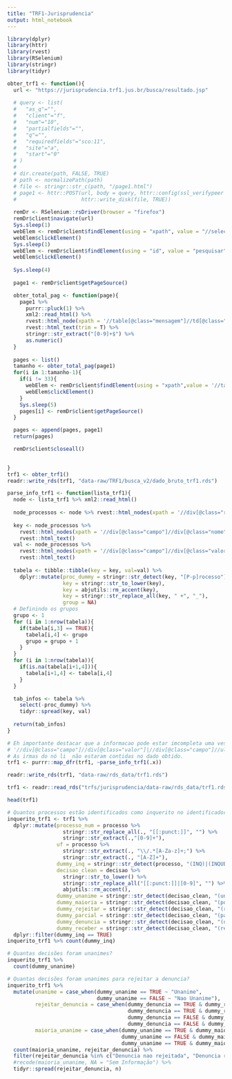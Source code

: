```yaml
---
title: "TRF1-Jurisprudencia"
output: html_notebook
---
```


```r
library(dplyr)
library(httr)
library(rvest)
library(RSelenium)
library(stringr)
library(tidyr)
```

```r

obter_trf1 <- function(){
  url <- "https://jurisprudencia.trf1.jus.br/busca/resultado.jsp"  
  
  # query <- list(
  #   "as_q"="",
  #   "client"="f",
  #   "num"="10",
  #   "partialfields"="",
  #   "q"="",
  #   "requiredfields"="sco:11",
  #   "site"="a",
  #   "start"="0"
  # )
  # 
  # dir.create(path, FALSE, TRUE)
  # path <- normalizePath(path)
  # file <- stringr::str_c(path, "/page1.html")
  # page1 <- httr::POST(url, body = query, httr::config(ssl_verifypeer = FALSE),
  #                     httr::write_disk(file, TRUE))
  
  remDr <- RSelenium::rsDriver(browser = "firefox")
  remDr$client$navigate(url)
  Sys.sleep(1)
  webElem <- remDr$client$findElement(using = "xpath", value = "//select[@id='processo']/option[@value='11']")
  webElem$clickElement()
  Sys.sleep(1)
  webElem <- remDr$client$findElement(using = "id", value = "pesquisar")
  webElem$clickElement()
  
  Sys.sleep(4)
  
  page1 <- remDr$client$getPageSource()

  obter_total_pag <- function(page){
    page1 %>%
      purrr::pluck(1) %>% 
      xml2::read_html() %>%
      rvest::html_node(xpath = '//table[@class="mensagem"]//td[@class="direita"]') %>%
      rvest::html_text(trim = T) %>%
      stringr::str_extract("[0-9]+$") %>%
      as.numeric()  
  }
  
  pages <- list()
  tamanho <- obter_total_pag(page1)
  for(i in 1:tamanho-1){
    if(i != 33){
      webElem <- remDr$client$findElement(using = "xpath",value = '//table[@class="dados"]//td[@class="paginacao"]/a[text()="próxima ›"]')
      webElem$clickElement() 
    }
    Sys.sleep(5)
    pages[i] <- remDr$client$getPageSource()
  }

  pages <- append(pages, page1)
  return(pages)

  remDr$client$closeall()
  

}
trf1 <- obter_trf1()
readr::write_rds(trf1, "data-raw/TRF1/busca_v2/dado_bruto_trf1.rds")
```

```r
parse_info_trf1 <- function(lista_trf1){
  node <- lista_trf1 %>% xml2::read_html()
  
  node_processos <- node %>% rvest::html_nodes(xpath = '//div[@class="resultado"]')
  
  key <- node_processos %>% 
    rvest::html_nodes(xpath = '//div[@class="campo"]//div[@class="nome"]') %>%
    rvest::html_text()
  val <- node_processos %>% 
    rvest::html_nodes(xpath = '//div[@class="campo"]//div[@class="valor"]|//div[@class="campo"]//ul[@class="valores"]/li[1]') %>% # Observar que existe perda de informacao
    rvest::html_text()
  
  tabela <- tibble::tibble(key = key, val=val) %>% 
    dplyr::mutate(proc_dummy = stringr::str_detect(key, "[P-p]rocesso"),
                  key = stringr::str_to_lower(key),
                  key = abjutils::rm_accent(key),
                  key = stringr::str_replace_all(key, " +", "_"),
                  group = NA)
  # Definindo os grupos
  grupo <- 1
  for (i in 1:nrow(tabela)){
    if(tabela[i,3] == TRUE){
      tabela[i,4] <- grupo
      grupo = grupo + 1
    }
  }
  for (i in 1:nrow(tabela)){
    if(is.na(tabela[i+1,4])){
      tabela[i+1,4] <- tabela[i,4]  
    } 
  }

  tab_infos <- tabela %>% 
    select(-proc_dummy) %>% 
    tidyr::spread(key, val)
  
  return(tab_infos)
}

# Eh importante destacar que a informacao pode estar imcompleta uma ves que ao realizar a busca pelo xpath
# '//div[@class="campo"]//div[@class="valor"]|//div[@class="campo"]//ul[@class="valores"]/li[1]'
# As irmas do nó li  não estaram contidas no dado obtido.
trf1 <- purrr::map_dfr(trf1, ~parse_info_trf1(.x))

readr::write_rds(trf1, "data-raw/rds_data/trf1.rds")
```

```r
trf1 <- readr::read_rds("trfs/jurisprudencia/data-raw/rds_data/trf1.rds")

head(trf1)

# Quantos processos estão identificados como inquerito no identificador do processo
inquerito_trf1 <- trf1 %>% 
  dplyr::mutate(processo_num = processo %>%
                  stringr::str_replace_all(., "[[:punct:]]", "") %>%
                  stringr::str_extract(.,"[0-9]+"),
                uf = processo %>%
                  stringr::str_extract(., "\\/.*[A-Za-z]+;") %>%
                  stringr::str_extract(., "[A-Z]+"),
                dummy_inq = stringr::str_detect(processo, "(INQ)|(INQUERITO)"),
                decisao_clean = decisao %>%
                  stringr::str_to_lower() %>% 
                  stringr::str_replace_all("[[:punct:]]|[0-9]", "") %>% 
                  abjutils::rm_accent(),
                dummy_unanime = stringr::str_detect(decisao_clean, "(unanimidade)|(por unanimidade)"),
                dummy_maioria = stringr::str_detect(decisao_clean, "(por maioria)"),
                dummy_rejeitar = stringr::str_detect(decisao_clean, "(rejeitar)|(rejeitou)"),
                dummy_parcial = stringr::str_detect(decisao_clean, "(parcial)|(parcialmente)"),
                dummy_denuncia = stringr::str_detect(decisao_clean, "(denuncia)"),
                dummy_receber = stringr::str_detect(decisao_clean, "(receber)|(recebeu)")) %>%
  dplyr::filter(dummy_inq == TRUE)
inquerito_trf1 %>% count(dummy_inq)  

# Quantas decisões foram unanimes?
inquerito_trf1 %>% 
  count(dummy_unanime)

# Quantas decisões foram unanimes para rejeitar a denuncia?
inquerito_trf1 %>% 
  mutate(unanime = case_when(dummy_unanime == TRUE ~ "Unanime",
                             dummy_unanime == FALSE ~ "Nao Unanime"),
         rejeitar_denuncia = case_when(dummy_denuncia == TRUE & dummy_rejeitar == TRUE  ~ "Denuncia rejeitada",
                                       dummy_denuncia == TRUE & dummy_rejeitar == FALSE  ~ "Denuncia nao rejeitada",
                                       dummy_denuncia == FALSE & dummy_rejeitar == TRUE  ~ "Nao Denuncia rejeitada",
                                       dummy_denuncia == FALSE & dummy_rejeitar == FALSE  ~ "Nao Denuncia nao rejeitada"),
         maioria_unanime = case_when(dummy_unanime == TRUE & dummy_maioria == FALSE ~ "Decisao unanime",
                                     dummy_unanime == FALSE & dummy_maioria == TRUE ~ "Decisao por maioria",
                                     dummy_unanime == TRUE & dummy_maioria == TRUE ~ "Decisao unanime e por maioria")) %>% 
  count(maioria_unanime, rejeitar_denuncia) %>%
  filter(rejeitar_denuncia %in% c("Denuncia nao rejeitada", "Denuncia rejeitada")) %>%
  #recode(maioria_unanime, NA = "Sem Informação") %>% 
  tidyr::spread(rejeitar_denuncia, n)
```

